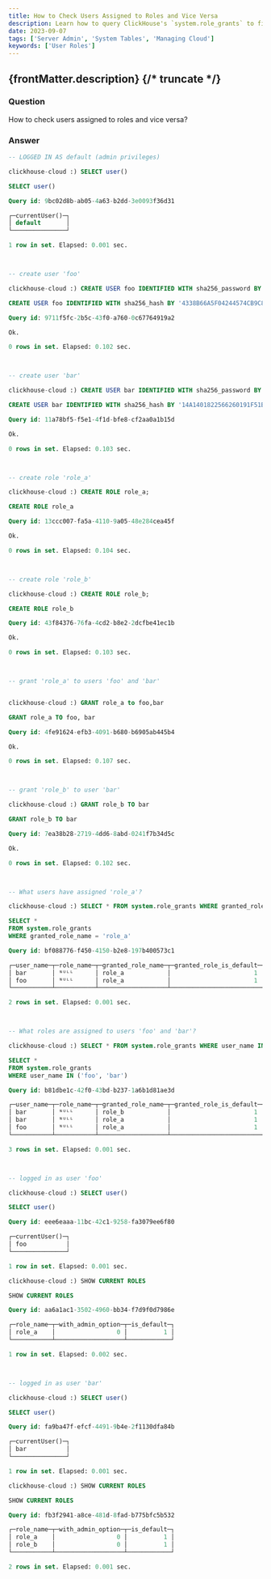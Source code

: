 ```yaml
---
title: How to Check Users Assigned to Roles and Vice Versa
description: Learn how to query ClickHouse's `system.role_grants` to find users assigned to roles and roles assigned to specific users.
date: 2023-09-07
tags: ['Server Admin', 'System Tables', 'Managing Cloud']
keywords: ['User Roles']
---
```


{frontMatter.description}
{/* truncate */}
---

### Question

How to check users assigned to roles and vice versa?

### Answer

```sql
-- LOGGED IN AS default (admin privileges)

clickhouse-cloud :) SELECT user()

SELECT user()

Query id: 9bc02d8b-ab05-4a63-b2dd-3e0093f36d31

┌─currentUser()─┐
│ default       │
└───────────────┘

1 row in set. Elapsed: 0.001 sec.



-- create user 'foo'

clickhouse-cloud :) CREATE USER foo IDENTIFIED WITH sha256_password BY 'secretPassword123!'

CREATE USER foo IDENTIFIED WITH sha256_hash BY '4338B66A5F04244574CB9C872829F1FD8F696C658EC7A4BD22FEFBBCF331B665' SALT 'C2911CA1E4787227BBD0EBEF43066EF2EC4C54172C1AB3616E88050F2EC13475'

Query id: 9711f5fc-2b5c-43f0-a760-0c67764919a2

Ok.

0 rows in set. Elapsed: 0.102 sec.



-- create user 'bar'

clickhouse-cloud :) CREATE USER bar IDENTIFIED WITH sha256_password BY 'secretPassword123!'

CREATE USER bar IDENTIFIED WITH sha256_hash BY '14A1401822566260191F51BAE85C4740E650E1F9D02DEFFF086CD6A6A8B3164F' SALT '276AE4A32353D579894C83C230775568E501CCD696531EEF0006761D3BEE3F75'

Query id: 11a78bf5-f5e1-4f1d-bfe8-cf2aa0a1b15d

Ok.

0 rows in set. Elapsed: 0.103 sec.



-- create role 'role_a'

clickhouse-cloud :) CREATE ROLE role_a;

CREATE ROLE role_a

Query id: 13ccc007-fa5a-4110-9a05-48e284cea45f

Ok.

0 rows in set. Elapsed: 0.104 sec.



-- create role 'role_b'

clickhouse-cloud :) CREATE ROLE role_b;

CREATE ROLE role_b

Query id: 43f84376-76fa-4cd2-b8e2-2dcfbe41ec1b

Ok.

0 rows in set. Elapsed: 0.103 sec.



-- grant 'role_a' to users 'foo' and 'bar'


clickhouse-cloud :) GRANT role_a to foo,bar

GRANT role_a TO foo, bar

Query id: 4fe91624-efb3-4091-b680-b6905ab445b4

Ok.

0 rows in set. Elapsed: 0.107 sec.



-- grant 'role_b' to user 'bar'

clickhouse-cloud :) GRANT role_b TO bar

GRANT role_b TO bar

Query id: 7ea38b28-2719-4dd6-8abd-0241f7b34d5c

Ok.

0 rows in set. Elapsed: 0.102 sec.



-- What users have assigned 'role_a'?

clickhouse-cloud :) SELECT * FROM system.role_grants WHERE granted_role_name='role_a';

SELECT *
FROM system.role_grants
WHERE granted_role_name = 'role_a'

Query id: bf088776-f450-4150-b2e8-197b400573c1

┌─user_name─┬─role_name─┬─granted_role_name─┬─granted_role_is_default─┬─with_admin_option─┐
│ bar       │ ᴺᵁᴸᴸ      │ role_a            │                       1 │                 0 │
│ foo       │ ᴺᵁᴸᴸ      │ role_a            │                       1 │                 0 │
└───────────┴───────────┴───────────────────┴─────────────────────────┴───────────────────┘

2 rows in set. Elapsed: 0.001 sec.



-- What roles are assigned to users 'foo' and 'bar'?

clickhouse-cloud :) SELECT * FROM system.role_grants WHERE user_name IN ('foo','bar');

SELECT *
FROM system.role_grants
WHERE user_name IN ('foo', 'bar')

Query id: b81dbe1c-42f0-43bd-b237-1a6b1d81ae3d

┌─user_name─┬─role_name─┬─granted_role_name─┬─granted_role_is_default─┬─with_admin_option─┐
│ bar       │ ᴺᵁᴸᴸ      │ role_b            │                       1 │                 0 │
│ bar       │ ᴺᵁᴸᴸ      │ role_a            │                       1 │                 0 │
│ foo       │ ᴺᵁᴸᴸ      │ role_a            │                       1 │                 0 │
└───────────┴───────────┴───────────────────┴─────────────────────────┴───────────────────┘

3 rows in set. Elapsed: 0.001 sec.



-- logged in as user 'foo'

clickhouse-cloud :) SELECT user()

SELECT user()

Query id: eee6eaaa-11bc-42c1-9258-fa3079ee6f80

┌─currentUser()─┐
│ foo           │
└───────────────┘

1 row in set. Elapsed: 0.001 sec.

clickhouse-cloud :) SHOW CURRENT ROLES

SHOW CURRENT ROLES

Query id: aa6a1ac1-3502-4960-bb34-f7d9f0d7986e

┌─role_name─┬─with_admin_option─┬─is_default─┐
│ role_a    │                 0 │          1 │
└───────────┴───────────────────┴────────────┘

1 row in set. Elapsed: 0.002 sec.



-- logged in as user 'bar'

clickhouse-cloud :) SELECT user()

SELECT user()

Query id: fa9ba47f-efcf-4491-9b4e-2f1130dfa84b

┌─currentUser()─┐
│ bar           │
└───────────────┘

1 row in set. Elapsed: 0.001 sec.

clickhouse-cloud :) SHOW CURRENT ROLES

SHOW CURRENT ROLES

Query id: fb3f2941-a8ce-481d-8fad-b775bfc5b532

┌─role_name─┬─with_admin_option─┬─is_default─┐
│ role_a    │                 0 │          1 │
│ role_b    │                 0 │          1 │
└───────────┴───────────────────┴────────────┘

2 rows in set. Elapsed: 0.001 sec.
```

